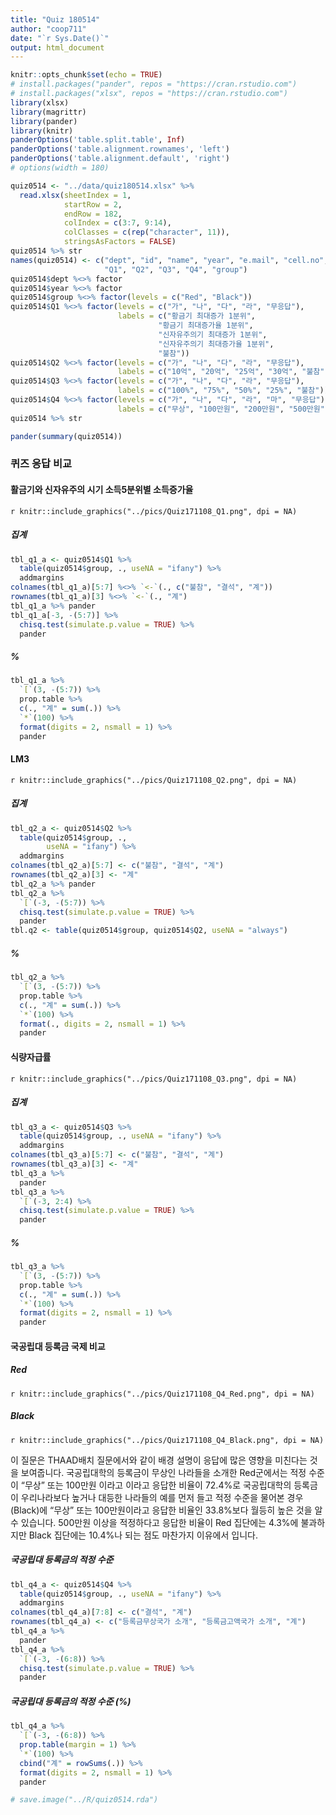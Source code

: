 ```yaml
---
title: "Quiz 180514"
author: "coop711"
date: "`r Sys.Date()`"
output: html_document
---
```


```r
knitr::opts_chunk$set(echo = TRUE)
# install.packages("pander", repos = "https://cran.rstudio.com")
# install.packages("xlsx", repos = "https://cran.rstudio.com")
library(xlsx)
library(magrittr)
library(pander)
library(knitr)
panderOptions('table.split.table', Inf)
panderOptions('table.alignment.rownames', 'left')
panderOptions('table.alignment.default', 'right')
# options(width = 180)
```

```r
quiz0514 <- "../data/quiz180514.xlsx" %>% 
  read.xlsx(sheetIndex = 1, 
            startRow = 2, 
            endRow = 182, 
            colIndex = c(3:7, 9:14), 
            colClasses = c(rep("character", 11)), 
            stringsAsFactors = FALSE)
quiz0514 %>% str
names(quiz0514) <- c("dept", "id", "name", "year", "e.mail", "cell.no", 
                     "Q1", "Q2", "Q3", "Q4", "group")
quiz0514$dept %<>% factor
quiz0514$year %<>% factor
quiz0514$group %<>% factor(levels = c("Red", "Black"))
quiz0514$Q1 %<>% factor(levels = c("가", "나", "다", "라", "무응답"), 
                        labels = c("황금기 최대증가 1분위", 
                                 "황금기 최대증가율 1분위", 
                                 "신자유주의기 최대증가 1분위", 
                                 "신자유주의기 최대증가율 1분위",
                                 "불참"))
quiz0514$Q2 %<>% factor(levels = c("가", "나", "다", "라", "무응답"), 
                        labels = c("10억", "20억", "25억", "30억", "불참"))
quiz0514$Q3 %<>% factor(levels = c("가", "나", "다", "라", "무응답"), 
                        labels = c("100%", "75%", "50%", "25%", "불참"))
quiz0514$Q4 %<>% factor(levels = c("가", "나", "다", "라", "마", "무응답"), 
                        labels = c("무상", "100만원", "200만원", "500만원", "1,000만원", "불참"))
quiz0514 %>% str
```

```r
pander(summary(quiz0514))
```

### 퀴즈 응답 비교

#### 활금기와 신자유주의 시기 소득5분위별 소득증가율

`r knitr::include_graphics("../pics/Quiz171108_Q1.png", dpi = NA)`

##### 집계

```r
tbl_q1_a <- quiz0514$Q1 %>% 
  table(quiz0514$group, ., useNA = "ifany") %>%
  addmargins
colnames(tbl_q1_a)[5:7] %<>% `<-`(., c("불참", "결석", "계"))
rownames(tbl_q1_a)[3] %<>% `<-`(., "계")
tbl_q1_a %>% pander 
tbl_q1_a[-3, -(5:7)] %>% 
  chisq.test(simulate.p.value = TRUE) %>% 
  pander
```

##### %

```r
tbl_q1_a %>% 
  `[`(3, -(5:7)) %>%
  prop.table %>% 
  c(., "계" = sum(.)) %>%
  `*`(100) %>%
  format(digits = 2, nsmall = 1) %>%
  pander
```

#### LM3

`r knitr::include_graphics("../pics/Quiz171108_Q2.png", dpi = NA)`

##### 집계

```r
tbl_q2_a <- quiz0514$Q2 %>%
  table(quiz0514$group, .,
        useNA = "ifany") %>%
  addmargins
colnames(tbl_q2_a)[5:7] <- c("불참", "결석", "계")
rownames(tbl_q2_a)[3] <- "계"
tbl_q2_a %>% pander 
tbl_q2_a %>%
  `[`(-3, -(5:7)) %>% 
  chisq.test(simulate.p.value = TRUE) %>%
  pander
tbl.q2 <- table(quiz0514$group, quiz0514$Q2, useNA = "always")
```

##### %

```r
tbl_q2_a %>%
  `[`(3, -(5:7)) %>%
  prop.table %>%
  c(., "계" = sum(.)) %>%
  `*`(100) %>%
  format(., digits = 2, nsmall = 1) %>%
  pander
```

#### 식량자급률

`r knitr::include_graphics("../pics/Quiz171108_Q3.png", dpi = NA)`

##### 집계

```r
tbl_q3_a <- quiz0514$Q3 %>%
  table(quiz0514$group, ., useNA = "ifany") %>%
  addmargins
colnames(tbl_q3_a)[5:7] <- c("불참", "결석", "계")
rownames(tbl_q3_a)[3] <- "계"
tbl_q3_a %>% 
  pander
tbl_q3_a %>%
  `[`(-3, 2:4) %>% 
  chisq.test(simulate.p.value = TRUE) %>%
  pander
```

##### %

```r
tbl_q3_a %>%
  `[`(3, -(5:7)) %>%
  prop.table %>%
  c(., "계" = sum(.)) %>%
  `*`(100) %>%
  format(digits = 2, nsmall = 1) %>%
  pander
```

#### 국공립대 등록금 국제 비교

##### Red

`r knitr::include_graphics("../pics/Quiz171108_Q4_Red.png", dpi = NA)`

##### Black

`r knitr::include_graphics("../pics/Quiz171108_Q4_Black.png", dpi = NA)`

이 질문은 THAAD배치 질문에서와 같이 배경 설명이 응답에 많은 영향을 미친다는 것을 보여줍니다. 국공립대학의 등록금이 무상인 나라들을 소개한 Red군에서는 적정 수준이 "무상" 또는 100만원 이라고 이라고 응답한 비율이 72.4%로 국공립대학의 등록금이 우리나라보다 높거나 대등한 나라들의 예를 먼저 들고 적정 수준을 물어본 경우(Black)에 "무상" 또는 100만원이라고 응답한 비율인 33.8%보다 월등히 높은 것을 알 수 있습니다. 500만원 이상을 적정하다고 응답한 비율이 Red 집단에는 4.3%에 불과하지만 Black 집단에는 10.4%나 되는 점도 마찬가지 이유에서 입니다.

##### 국공립대 등록금의 적정 수준

```r
tbl_q4_a <- quiz0514$Q4 %>%
  table(quiz0514$group, ., useNA = "ifany") %>%
  addmargins
colnames(tbl_q4_a)[7:8] <- c("결석", "계")
rownames(tbl_q4_a) <- c("등록금무상국가 소개", "등록금고액국가 소개", "계")
tbl_q4_a %>% 
  pander
tbl_q4_a %>%
  `[`(-3, -(6:8)) %>%
  chisq.test(simulate.p.value = TRUE) %>%
  pander
```

##### 국공립대 등록금의 적정 수준 (%)

```r
tbl_q4_a %>% 
  `[`(-3, -(6:8)) %>%
  prop.table(margin = 1) %>%
  `*`(100) %>%
  cbind("계" = rowSums(.)) %>%
  format(digits = 2, nsmall = 1) %>%
  pander
```

```r
# save.image("../R/quiz0514.rda")
```